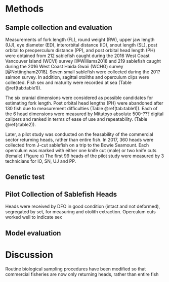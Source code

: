 # Methods

## Sample collection and evaluation

Measurements of fork length (FL), round weight (RW), upper jaw length (UJ), eye diameter (ED), interorbital distance (ID), snout length (SL), post orbital to preoperculum distance (PP), and post orbital head length (PH) were obtained from 212 sablefish caught during the 2016 West Coast Vancouver Island (WCVI) survey [@Williams2018 and 219 sablefish caught during the 2016 West Coast Haida Gwaii (WCHG) survey [@Nottingham2018]. Seven small sablefish were collected during the 201? salmon survey.  In addition, sagittal otoliths and operculum clips were collected.  Fish sex and maturity were recorded at sea (Table \@ref(tab:table1)).    

The six cranial dimensions were considered as possible candidates for estimating fork length.  Post orbital head lengths (PH)  were abandoned after 130 fish due to measurement difficulties (Table \@ref(tab:table1)).  Each of the 6 head dimensions were measured by Mitutoyo absolute 500-??? digital calipers and ranked in terms of ease of use and repeatability.   (Table \@ref(:table2)). 

Later, a pilot study was conducted on the feasability of the commercial sector returning heads, rather than entire fish.  In 2017, 360 heads were collected from J-cut sablefish on a trip to the Bowie Seamount.  Each operculum was marked with either one knife cut (male) or two knife cuts (female) (Figure x)  The first 99 heads of the pilot study were measured by 3 technicians for IO, SN, UJ and PP.  

## Genetic test 


## Pilot Collection of Sablefish Heads

Heads were received by DFO in good condition (intact and not deformed), segregated by set, for measuring and otolith extraction.  Operculum cuts worked well to indicate sex


## Model evaluation


# Discussion

Routine biological sampling procedures have been modified so that commercial fisheries are now only returning heads, rather than entire fish 

\clearpage
